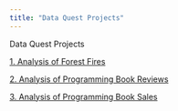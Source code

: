 ```yaml
---
title: "Data Quest Projects"
---
```


Data Quest Projects

[1. Analysis of Forest Fires](data_quest/forest_fires/forest_fires.qmd)

[2. Analysis of Programming Book Reviews](data_quest/book_reviews/book_reviews.qmd)

[3. Analysis of Programming Book Sales](data_quest/book_sales/book_sales.qmd)